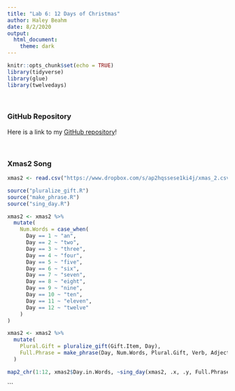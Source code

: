 ```yaml
---
title: "Lab 6: 12 Days of Christmas"
author: Haley Beahm
date: 8/2/2020
output:
  html_document:
    theme: dark
---
```


```r
knitr::opts_chunk$set(echo = TRUE)
library(tidyverse)
library(glue)
library(twelvedays)
```

<br>

### **GitHub Repository**
Here is a link to my [GitHub repository](https://github.com/hrbeahm/12_Days_of_Christmas.git)!

<br>

### **Xmas2 Song**
```r
xmas2 <- read.csv("https://www.dropbox.com/s/ap2hqssese1ki4j/xmas_2.csv?dl=1")
```


```r
source("pluralize_gift.R")
source("make_phrase.R")
source("sing_day.R")
```


```r
xmas2 <- xmas2 %>% 
  mutate(
    Num.Words = case_when(
      Day == 1 ~ "an",
      Day == 2 ~ "two",
      Day == 3 ~ "three",
      Day == 4 ~ "four",
      Day == 5 ~ "five",
      Day == 6 ~ "six",
      Day == 7 ~ "seven",
      Day == 8 ~ "eight",
      Day == 9 ~ "nine",
      Day == 10 ~ "ten",
      Day == 11 ~ "eleven",
      Day == 12 ~ "twelve"
    )
)
```


```r
xmas2 <- xmas2 %>%
  mutate(
    Plural.Gift = pluralize_gift(Gift.Item, Day),
    Full.Phrase = make_phrase(Day, Num.Words, Plural.Gift, Verb, Adjective, Location)
  )
```


```r
map2_chr(1:12, xmas2$Day.in.Words, ~sing_day(xmas2, .x, .y, Full.Phrase))
```
```

